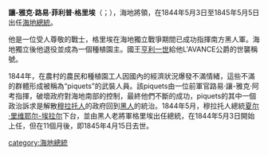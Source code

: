 {{Infobox Officeholder
| name                =菲利普·格里埃<br>Philippe Guerrier
| image               =Philippe Guerrier.jpg
| imagesize           =
| smallimage          =
| caption             =
| order               =
| office              =[[海地国家元首列表|第4任]][[海地總統|海地總統]]
| term_start          =1844年5月3日
| term_end            =1845年5月5日
| primeminister       =
| predecessor         =[[夏尔·里维耶尔-埃拉尔|夏尔·里维耶尔-埃拉尔]]
| successor           ={{le|讓-路易·皮埃羅|Jean-Louis Pierrot}}
| office2             =外交、戰爭與海軍部長
| term_start2         =843年4月4日
| term_end2           =1844年1月7日
| president2          [[夏尔·里维耶尔-埃拉尔|夏尔·里维耶尔-埃拉尔]]
| predecessor2        =安德烈·洛丹<small>（戰爭與海軍）
| successor2          ={{le|赫爾德·居邁拉|Hérard Dumesle}}
| birth_name          = 讓-雅克·路易·菲利普·格里埃<br>Jean-Jacques Louis Philippe Guerrier
| birth_date          = {{birth date|1757|12|19}}
| birth_place         ={{flagicon image|Royal Standard of King Louis XIV.svg}} [[法屬聖多明戈|法屬聖多明戈]]{{le|北大河|Grande-Rivière-du-Nord}}
| death_date          = {{death date and age|1845|4|15|1757|12|19}}
| death_place         = {{HTI}}[[圣马克|圣马克]]
| nationality         = {{HTI}}
| party               =
| spouse              =
| relations           =
| children            =
| residence           =
| alma_mater          =
| occupation          =
| profession          = 軍人
| religion            =
| signature           =
| website             =
| footnotes           =
}}
'''讓-雅克·路易·菲利普·格里埃'''（{{lang-fr|Jean-Jacques Louis Philippe Guerrier}}；{{bd|1757年|12月19日|1845年|4月15日}}），海地將領，在1844年5月3日至1845年5月5日出任[[海地總統|海地總統]]。

他是一位受人尊敬的戰士，格里埃在海地獨立戰爭期間已成功指揮南方黑人軍。海地獨立後他退役並成為一個種植園主。國王[[亨利·克里斯托夫|亨利一世]]給他L'AVANCE公爵的世襲稱號。

1844年，在農村的農民和種植園工人因國內的經濟狀況爆發不滿情緒，這些不滿的群體形成被稱為“piquets”的武裝人員。該piquets由一位前軍官路易·讓-雅克·阿考指揮，破壞政府對海地南部的控制，最終他們不斷的成功，piquets的其中一個政治訴求是解散[[穆拉托人|穆拉托人]]的政府回到[[黑人|黑人]]的統治。1844年5月，穆拉托人總統[[夏尔·里维耶尔-埃拉尔|夏尔·里维耶尔-埃拉尔]]下台，並由黑人老將軍格里埃出任總統，在1844年5月3日開始上任，但在11個月後，即1845年4月15日去世。

{{海地國家元首}}
{{Authority control}}

[[category:海地總統|category:海地總統]]